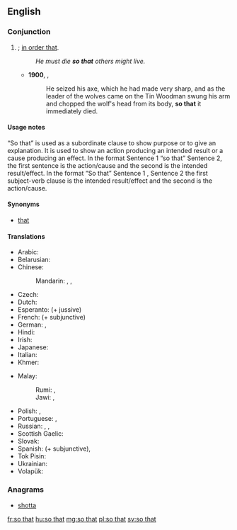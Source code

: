 ==English==

===Conjunction===
{{en-con|head=[[so]] [[that]]}}

# {{non-gloss definition|Indicates purpose}}; [[in order that]].
#: ''He must die '''so that''' others might live.''
#* '''1900''', {{w|L. Frank Baum}}, {{w|The Wonderful Wizard of Oz}}
#*: He seized his axe, which he had made very sharp, and as the leader of the wolves came on the Tin Woodman swung his arm and chopped the wolf's head from its body, '''so that''' it immediately died.

====Usage notes====
“So that” is used as a subordinate clause to show purpose or to give an explanation. It is used to show an action producing an intended result or a cause producing an effect. In the format Sentence 1 “so that” Sentence 2, the first sentence is the action/cause and the second is the intended result/effect. In the format “So that” Sentence 1 , Sentence 2 the first subject-verb clause is the intended result/effect and the second is the action/cause.

====Synonyms====
* {{sense|in order that}} [[that#Conjunction|that]] {{qualifier|conjunction}}

====Translations====
{{trans-top|in order to}}
* Arabic: {{t-|ar|حتى|tr=ḥáttā}}
* Belarusian: {{t-|be|каб|tr=kab|sc=Cyrl}}
* Chinese:
*: Mandarin: {{t|cmn|以便|tr=yǐbiàn|sc=Hani}}, {{t|cmn|為了|sc=Hani}}, {{t+|cmn|为了|tr=wèile|sc=Hani}}
* Czech: {{t+|cs|aby}}
* Dutch: {{t+|nl|zodat}}
* Esperanto: {{t-|eo|por ke}} (+ jussive)
* French: {{t+|fr|pour que}} (+ subjunctive)
* German: {{t+|de|sodass}}, {{t+|de|damit}}
* Hindi: {{t-|hi|ताकि|tr=tāki}}
* Irish: {{t-|ga|i riocht is go}}
* Japanese: {{t+|ja|ため|tr=...tame ni|alt=...ために|sc=Jpan}}
* Italian: {{t-|it|così che}}
* Khmer: {{t+|km|ដើម្បី|tr=daəmbəy|sc=Khmr}}
{{trans-mid}}
* Malay:
*: Rumi: {{t+|ms|agar}}, {{t-|ms|supaya}}
*: Jawi: {{t-|ms|اݢر|sc=Arab}}, {{t-|ms|سوڤايا|sc=Arab}}
* Polish: {{t+|pl|aby}}, {{t+|pl|żeby}}
* Portuguese: {{t-|pt|para que|n}}, {{t-|pt|de modo que}}
* Russian: {{t+|ru|чтобы|tr=štóby}}, {{t+|ru|чтоб|tr=štob|sc=Cyrl}}, {{t+|ru|дабы|tr=dáby|sc=Cyrl}} {{qualifier|archaic or poetic}}
* Scottish Gaelic: {{t-|gd|air chor 's gu}}
* Slovak: {{t-|sk|aby}}
* Spanish: {{t-|es|para que}} (+ subjunctive), {{t-|es|de modo que}}
* Tok Pisin: {{t-|tpi|olsem na}}
* Ukrainian: {{t-|uk|щоб|tr=ščob|sc=Cyrl}}
* Volapük: {{t+|vo|dat}}
{{trans-bottom}}

===Anagrams===
* [[shotta#English|shotta]]

[[fr:so that]]
[[hu:so that]]
[[mg:so that]]
[[pl:so that]]
[[sv:so that]]